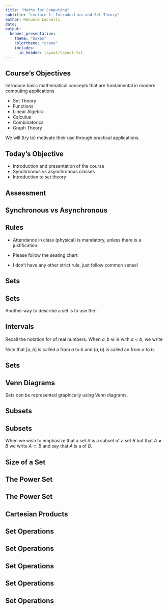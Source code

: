 ```yaml
---
title: "Maths for Computing"
subtitle: "Lecture 1: Introduction and Set Theory"
author: Manuele Leonelli
date: 
output:
  beamer_presentation:
    theme: "boxes"
    colortheme: "crane"
    includes:
      in_header: layout/layout.txt
---
```



## Course's Objectives

Introduce basic mathematical concepts that are fundamental in modern computing applications 

- Set Theory
- Functions
- Linear Algebra
- Calculus
- Combinatorics
- Graph Theory

We will (try to) motivate their use through practical applications.

## Today's Objective

 - Introduction and presentation of the course
 - Synchronous vs asynchronous classes
 - Introduction to set theory

## Assessment
\begin{itemize}
\item Participation 20\% 
\begin{itemize}
\item Attendance in synchronous classes;
\item Participation in the asynchronous classes;
\end{itemize}
\item Quizzes 20\%
\begin{itemize}
\item  4 multiple choice quizzes consisting of 10 questions each.
\item 24hrs of time to complete it in the online campus.
\end{itemize}
\item Exam 60\%: multiple choice questions in the online campus (last lecture)
\item Although there is no fixed rule and decisions will be made case-by-case a rule of thumb is that the overall grade should be above 50\% and the exam grade above 35\%. (The module is graded but no curve is applied).
\end{itemize}


## Synchronous vs Asynchronous
\begin{itemize}
\item The module consists of 12 synchronous face2face classes and 3 asynchronous classes. 
\item For asynchronous classes you will be asked to read some documents discussing the use of mathematical techniques in practical applications and to contribute to a forum discussion.
\item For the calendar of events refer to the online campus.
\end{itemize}

## Rules

 - Attendance in class (physical) is mandatory, unless there is a justification.
 
 - Please follow the seating chart.
 
 - I don't have any other strict rule, just follow common sense!
 

## Sets
\begin{block}{}
A \emph{set} is an unordered collection of objects, called \emph{elements} or \emph{members} of the set. A set is said to \emph{contain} its elements. We write $a\in A$ to denote that $a$ is an element of the set $A$. The notation $a\not\in A$ denotes that $a$ is not an element of the set $A$.
\end{block}

\begin{exampleblock}{}
\begin{itemize}
\item The set $V$ of all vowels is $V=\{a,e,i,o,u\}$;
\item The set $O$ of odd positive integers less than 10 is $O=\{1,3,5,7,9\}$;
\item The set of positive integers less than 100 is $\{1,2,3,\dots,98,99\}$.
\item This way of describing sets is called \emph{roster method}.
\end{itemize}
\end{exampleblock}


## Sets
Another way to describe a set is to use the \emph{set builder notation}:
\begin{exampleblock}{}
\begin{itemize}
\item $O = \{x | x \mbox{ is an odd positive integer less than } 100\}$;
\item $O = \{x \in \mathbb{Z}_+ | x \mbox{ is odd and } x <100\}$
\end{itemize}
\end{exampleblock}

\begin{exampleblock}{}
Some famous sets:
\begin{itemize}
\item $\mathbb{N}=\{0,1,2,3,\dots\}$: the set of \emph{natural numbers};
\item $\mathbb{Z}=\{\dots, -2,-1,0,1,2,\dots\}$: the set of \emph{integers};
\item $\mathbb{Z}_+ = \{1,2,3,\dots\}$': the set of \emph{positive integers};
\item $\mathbb{Q}=\{p/q | p,q\in\mathbb{Z} \mbox{ and } q\neq 0\}$: the set of \emph{rational numbers};
\item $\mathbb{R}$: the set of \emph{real numbers};
\item $\mathbb{R}_+$: the set of positive real numbers.
\end{itemize}
\end{exampleblock}


## Intervals
Recall the notation for \emph{intervals} of real numbers. When $a,b\in\mathbb{R}$ with $a<b$, we write
\begin{itemize}
\item $[a,b]=\{x\in\mathbb{R} | a\leq x \leq b\}$;
\item $[a,b)=\{x\in\mathbb{R} | a\leq x < b\}$;
\item $(a,b]=\{x\in\mathbb{R} | a < x \leq b\}$;
\item $(a,b)=\{x\in\mathbb{R} | a < x < b\}$;
\end{itemize}

Note that $[a,b]$ is called a \emph{closed interval} from $a$ to $b$ and $(a,b)$ is called an \emph{open interval} from $a$ to $b$.



## Sets
\begin{block}{}
Two sets are \emph{equal} if they have the same elements.
\begin{itemize}
\item $\{1,3,5\}$ and $\{3,5,1\}$ are equal;
\item $\{1,3,5\}$ and $\{1,3,3,5,5,5\}$ are equal;
\end{itemize}
\end{block}

\begin{alertblock}{}
Sets can have other sets as members: for instance $\{\mathbb{N},\mathbb{Z}, \mathbb{Q}\}$ is a set.
\end{alertblock}

\begin{block}{}
\begin{itemize}
\item A set with no elements is called \emph{empty set} or \emph{null set} and is denoted by $\emptyset$. 
\item A set with one element is called a \emph{singleton set}. Notice that $\emptyset \neq \{\emptyset\}$.
\end{itemize}
\end{block}


## Venn Diagrams
Sets can be represented graphically using Venn diagrams.
\begin{itemize}
\item The set of all objects under considerations, the universal set $U$, is represented by a rectangle;
\item Inside this rectangle, circles or other geometrical shapes are used to represent sets. 
\item Sometimes points are used to represent particular elements of a set.
\end{itemize}

\begin{center}
\includegraphics[scale = 0.5]{img/venn1.png}
\end{center}


## Subsets
\begin{block}{}
The set $A$ is a subset of $B$ if and only if every element of $A$ is also an element of $B$. We use the notation $A\subseteq B$ to indicate that $A$ is a subset of $B$.
\end{block}

\begin{block}{}
For every set $S$:
\begin{itemize}
\item $\emptyset \subseteq S$;
\item $S \subseteq S$
\end{itemize}
\end{block}

\begin{center}
\includegraphics[scale = 0.5]{img/Venn2.png}
\end{center}

## Subsets
When we wish to emphasize that a set $A$ is a subset of a set $B$ but that $A\neq B$ we write $A\subset B$ and say that $A$ is a \emph{proper subset} of $B$. 

\begin{exampleblock}{}
\begin{itemize}
\item The set of all odd positive integers less than 10 is a proper subset of the set of all positive integers less than 10;
\item The set of rational numbers is a proper subset of the set of real numbers;
\item The set of all people in China is a subset (not proper) of the set of all people in China.
\end{itemize}
\end{exampleblock}

## Size of a Set
\begin{block}{}
Let $S$ be a set. If there are exactly $n$ distinct elements in $S$ where $n$ is a non-negative integer, we say that $S$ is a \emph{finite set} and that $n$ is the \emph{cardinality} of $S$, denoted by $|S|$.

A set is said to be \emph{infinite} if it is not finite.
\end{block}

\begin{exampleblock}{}
\begin{itemize}
\item Let $A$ be the set of odd positive integers less than 10. Then $|A|=5$
\item Let $S$ be the set of letters in the English alphabet. Then $|S| =26$
\item The set of positive integers is infinite.
\end{itemize}
\end{exampleblock}

## The Power Set
\begin{block}{}
Given a set $S$, the \emph{power set} of $S$ is the set of all subsets of the set $S$. The power set of $S$ is denoted by $\mathcal{P}(S)$.
\end{block}

\begin{exampleblock}{}
What is the power set of $\{0,1,2\}$?

\[
\mathcal{P}(\{0,1,2\})=
\]
\end{exampleblock}

\begin{alertblock}{}
If a set has $n$ elements, then its power set has $2^n$ elements.
\end{alertblock}

## The Power Set
\begin{block}{}
Given a set $S$, the \emph{power set} of $S$ is the set of all subsets of the set $S$. The power set of $S$ is denoted by $\mathcal{P}(S)$.
\end{block}

\begin{exampleblock}{}
What is the power set of $\{0,1,2\}$?

\[
\mathcal{P}(\{0,1,2\})=\{\emptyset,\{0\},\{1\},\{2\},\{0,1\},\{0,2\},\{1,2\},\{0,1,2\}\}
\]
\end{exampleblock}

\begin{alertblock}{}
If a set has $n$ elements, then its power set has $2^n$ elements.
\end{alertblock}

## Cartesian Products
\begin{block}{}
The \emph{ordered n-tuple} $(a_1,a_2,\dots,a_n)$ is the ordered collection that has $a_1$ as its first element, $a_2$ as its second element, \dots, and $a_n$ as its $n$th element.
\end{block}

\begin{block}{}
Let $A$ and $B$ be sets. The \emph{Cartesian product} of $A$ and $B$ denoted by $A\times B$ is the set of all ordered pairs $(a,b)$ where $a\in A$ and $b\in B$. Hence
$
A\times B = \{(a,b) | a\in A \mbox{ and } b\in B\}.
$
We use the notation $A^2$ to denote $A\times A$.
\end{block}

\begin{exampleblock}{}
Let $A$ represent the set of all students at a university and $B$ represent the set of all courses offered at the university. What is the Cartesian product $A\times B$ and how can it be used?
\end{exampleblock}



## Set Operations

\begin{block}{}
Let $A$ and $B$ be sets. 
\begin{itemize}
\item The \emph{union} of the sets $A$ and $B$ denoted by $A\cup B$ is the set that contains those elements that are either in $A$ or in $B$ or in both, that is 
$
A\cup B = \{x | x\in A \mbox{ or } x\in B\}
$
\item The \emph{intersection} of the sets $A$ and $B$ denoted by $A\cap B$ is the set containing those elements in both $A$ and $B$, that is $
A \cap B = \{x| x\in A \mbox{ and } x\in B\}.
$
\end{itemize}
\end{block}
\begin{center}
\includegraphics[scale = 0.4]{img/Venn3.png}
\end{center}


## Set Operations

\begin{block}{}
Let $A$ and $B$ be sets. 
\begin{itemize}
\item The \emph{difference} of the sets $A$ and $B$ denoted by $A - B$ is the set containing those elements that are in $A$ but not in $B$, that is 
$
A - B = \{x | x\in A \mbox{ an } x\not\in B\}
$
\item The \emph{complement} of the set $A$ denoted by $\bar{A}$ is $U - A$, that is $
\bar{A} = \{x| x\in U \mbox{ and } x\not \in A\}.
$
\end{itemize}
\end{block}
\begin{center}
\includegraphics[scale = 0.4]{img/Venn4.png}
\end{center}


## Set Operations
\begin{exampleblock}{}
Let $A=\{1,3,5\}$, $B=\{1,2,3\}$ and $U = \{1,2,3,4,5\}$.
\begin{itemize}
\item $A\cap B = $
\item $A\cup B = $
\item $A - B  = $
\item $B - A = $
\item $\bar{A} = $
\item $\bar{B}= $
\end{itemize}
\end{exampleblock}



## Set Operations
\begin{exampleblock}{}
Let $A=\{1,3,5\}$, $B=\{1,2,3\}$ and $U = \{1,2,3,4,5\}$.
\begin{itemize}
\item $A\cap B = \{ 1,3\}$
\item $A\cup B = \{1,2,3,5 \}$
\item $A - B  = \{5\}$
\item $B - A = \{2\}$
\item $\bar{A} = \{2,4\}$
\item $\bar{B}= \{4,5\}$
\end{itemize}
\end{exampleblock}


## Set Operations
\begin{block}{}
Two sets are called \emph{disjoint} if their intersection is the empty set.
\end{block}

\begin{block}{}
The \emph{principle of inclusion-exclusion} states that
\[
|A\cup B|= |A| + |B| - |A\cap B|
\]
\end{block}



